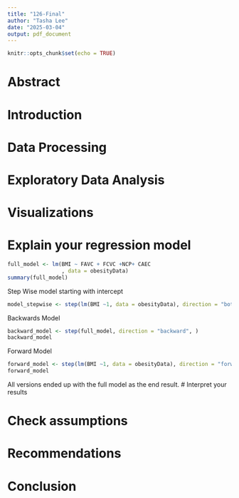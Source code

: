 ---
title: "126-Final"
author: "Tasha Lee"
date: "2025-03-04"
output: pdf_document
---

```{r setup, include=FALSE}
knitr::opts_chunk$set(echo = TRUE)
```

# Abstract

# Introduction

# Data Processing

# Exploratory Data Analysis

# Visualizations

# Explain your regression model
```{r}
full_model <- lm(BMI ~ FAVC + FCVC +NCP+ CAEC 
                 , data = obesityData)
summary(full_model)
```
Step Wise model starting with intercept
```{r}
model_stepwise <- step(lm(BMI ~1, data = obesityData), direction = "both", scope = formula(full_model))
```
Backwards Model
```{r}
backward_model <- step(full_model, direction = "backward", )
backward_model
```

Forward Model
```{r}
forward_model <- step(lm(BMI ~1, data = obesityData), direction = "forward", scope = formula(full_model))
forward_model
```
All versions ended up with the full model as the end result.
# Interpret your results

# Check assumptions

# Recommendations

# Conclusion
